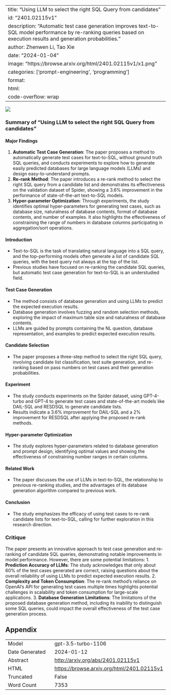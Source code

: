 
---
title: "Using LLM to select the right SQL Query from candidates"
id: "2401.02115v1"
description: "Automatic test case generation improves text-to-SQL model performance by re-ranking queries based on execution results and generation probabilities."
author: Zhenwen Li, Tao Xie
date: "2024-01-04"
image: "https://browse.arxiv.org/html/2401.02115v1/x1.png"
categories: ['prompt-engineering', 'programming']
format:
  html:
    code-overflow: wrap
---

![](https://browse.arxiv.org/html/2401.02115v1/x1.png)

### Summary of "Using LLM to select the right SQL Query from candidates"

#### Major Findings
1. **Automatic Test Case Generation**: The paper proposes a method to automatically generate test cases for text-to-SQL, without ground truth SQL queries, and conducts experiments to explore how to generate easily predicted databases for large language models (LLMs) and design easy-to-understand prompts.
2. **Re-rank Method**: The paper introduces a re-rank method to select the right SQL query from a candidate list and demonstrates its effectiveness on the validation dataset of Spider, showing a 3.6% improvement in the performance of state-of-the-art text-to-SQL models.
3. **Hyper-parameter Optimization**: Through experiments, the study identifies optimal hyper-parameters for generating test cases, such as database size, naturalness of database contents, format of database contents, and number of examples. It also highlights the effectiveness of constraining the range of numbers in database columns participating in aggregation/sort operations.

#### Introduction
- Text-to-SQL is the task of translating natural language into a SQL query, and the top-performing models often generate a list of candidate SQL queries, with the best query not always at the top of the list.
- Previous studies have focused on re-ranking the candidate SQL queries, but automatic test case generation for text-to-SQL is an understudied field.

#### Test Case Generation
- The method consists of database generation and using LLMs to predict the expected execution results.
- Database generation involves fuzzing and random selection methods, exploring the impact of maximum table size and naturalness of database contents.
- LLMs are guided by prompts containing the NL question, database representation, and examples to predict expected execution results.

#### Candidate Selection
- The paper proposes a three-step method to select the right SQL query, involving candidate list classification, test suite generation, and re-ranking based on pass numbers on test cases and their generation probabilities.

#### Experiment
- The study conducts experiments on the Spider dataset, using GPT-4-turbo and GPT-4 to generate test cases and state-of-the-art models like DAIL-SQL and RESDSQL to generate candidate lists.
- Results indicate a 3.6% improvement for DAIL-SQL and a 2% improvement for RESDSQL after applying the proposed re-rank methods.

#### Hyper-parameter Optimization
- The study explores hyper-parameters related to database generation and prompt design, identifying optimal values and showing the effectiveness of constraining number ranges in certain columns.

#### Related Work
- The paper discusses the use of LLMs in text-to-SQL, the relationship to previous re-ranking studies, and the advantages of its database generation algorithm compared to previous work.

#### Conclusion
- The study emphasizes the efficacy of using test cases to re-rank candidate lists for text-to-SQL, calling for further exploration in this research direction.

### Critique
The paper presents an innovative approach to test case generation and re-ranking of candidate SQL queries, demonstrating notable improvements in model performance. However, there are some potential limitations:
1. **Prediction Accuracy of LLMs**: The study acknowledges that only about 60% of the test cases generated are correct, raising questions about the overall reliability of using LLMs to predict expected execution results.
2. **Complexity and Token Consumption**: The re-rank method's reliance on OpenAI's API for generating test cases multiple times highlights potential challenges in scalability and token consumption for large-scale applications.
3. **Database Generation Limitations**: The limitations of the proposed database generation method, including its inability to distinguish some SQL queries, could impact the overall effectiveness of the test case generation process.

## Appendix

|          |          |
|----------|----------|
| Model     | gpt-3.5-turbo-1106       |
| Date Generated     | 2024-01-12       |
| Abstract | [http://arxiv.org/abs/2401.02115v1](http://arxiv.org/abs/2401.02115v1)        |
| HTML     | [https://browse.arxiv.org/html/2401.02115v1](https://browse.arxiv.org/html/2401.02115v1)       |
| Truncated       | False       |
| Word Count       | 7353       |